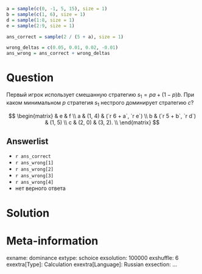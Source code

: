 ```r
a = sample(c(0, -1, 5, 15), size = 1)
b = sample(c(1, 6), size = 1)
d = sample(1:8, size = 1)
e = sample(2:9, size = 1)

ans_correct = sample(2 / (5 + a), size = 1)

wrong_deltas = c(0.05, 0.01, 0.02, -0.01)
ans_wrong = ans_correct + wrong_deltas
```

Question
========
Первый игрок использует смешанную стратегию $s_1 = p a + (1-p)b$.
При каком минимальном $p$ стратегия $s_1$ нестрого доминирует стратегию $c$?

$$
\begin{matrix}
   & e & f \\
a  & (1, 4) & (`r 6 + a`, `r e`) \\
b  & (`r 5 + b`, `r d`) & (1, 5) \\
c  & (2, 0) & (3, 2). \\
\end{matrix}
$$


Answerlist
----------
*  `r ans_correct`
*  `r ans_wrong[1]`
*  `r ans_wrong[2]`
*  `r ans_wrong[3]`
*  `r ans_wrong[4]`
*  нет верного ответа


Solution
========


Meta-information
================
exname: dominance
extype: schoice
exsolution: 100000
exshuffle: 6
exextra[Type]: Calculation
exextra[Language]: Russian
exsection: ...
